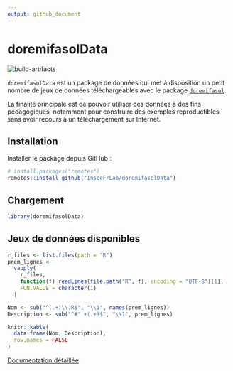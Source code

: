 ```yaml
---
output: github_document
---
```


<!-- README.md is generated from README.Rmd. Please edit that file -->

# doremifasolData

<!-- badges: start -->
![build-artifacts](https://github.com/inseefrlab/doremifasolData/workflows/build-artifacts/badge.svg)
<!-- badges: end -->

`doremifasolData` est un package de données qui met à disposition un petit nombre de jeux de données téléchargeables avec le package [`doremifasol`](https://inseefrlab.github.io/DoReMIFaSol/).

La finalité principale est de pouvoir utiliser ces données à des fins pédagogiques, notamment pour construire des exemples reproductibles sans avoir recours à un téléchargement sur Internet.


## Installation

Installer le package depuis GitHub :

``` r
# install.packages("remotes")
remotes::install_github("InseeFrLab/doremifasolData")
```


## Chargement

``` r
library(doremifasolData)
```


## Jeux de données disponibles

```r
r_files <- list.files(path = "R")
prem_lignes <-
  vapply(
    r_files,
    function(f) readLines(file.path("R", f), encoding = "UTF-8")[1],
    FUN.VALUE = character(1)
  )

Nom <- sub("^(.+)\\.R$", "\\1", names(prem_lignes))
Description <- sub("^#' +(.+)$", "\\1", prem_lignes)

knitr::kable(
  data.frame(Nom, Description),
  row.names = FALSE
)
```

[Documentation détaillée](https://inseefrlab.github.io/DoReMIFaSolData/reference)
